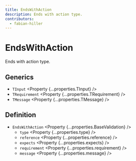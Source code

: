 ```yaml
---
title: EndsWithAction
description: Ends with action type.
contributors:
  - fabian-hiller
---
```



# EndsWithAction

Ends with action type.

## Generics

- `TInput` <Property {...properties.TInput} />
- `TRequirement` <Property {...properties.TRequirement} />
- `TMessage` <Property {...properties.TMessage} />

## Definition

- `EndsWithAction` <Property {...properties.BaseValidation} />
  - `type` <Property {...properties.type} />
  - `reference` <Property {...properties.reference} />
  - `expects` <Property {...properties.expects} />
  - `requirement` <Property {...properties.requirement} />
  - `message` <Property {...properties.message} />
